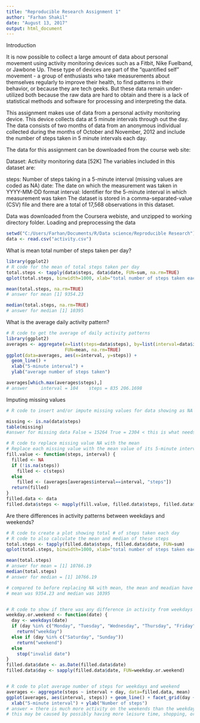 ---
title: "Reproducible Research Assignment 1"
author: "Farhan Shakil"
date: "August 13, 2017"
output: html_document
--- 
Introduction

It is now possible to collect a large amount of data about personal movement using activity monitoring devices such as a Fitbit, Nike Fuelband, or Jawbone Up. These type of devices are part of the "quantified self" movement - a group of enthusiasts who take measurements about themselves regularly to improve their health, to find patterns in their behavior, or because they are tech geeks. But these data remain under-utilized both because the raw data are hard to obtain and there is a lack of statistical methods and software for processing and interpreting the data.

This assignment makes use of data from a personal activity monitoring device. This device collects data at 5 minute intervals through out the day. The data consists of two months of data from an anonymous individual collected during the months of October and November, 2012 and include the number of steps taken in 5 minute intervals each day.

The data for this assignment can be downloaded from the course web site:

Dataset: Activity monitoring data [52K]
The variables included in this dataset are:

steps: Number of steps taking in a 5-minute interval (missing values are coded as NA)
date: The date on which the measurement was taken in YYYY-MM-DD format
interval: Identifier for the 5-minute interval in which measurement was taken
The dataset is stored in a comma-separated-value (CSV) file and there are a total of 17,568 observations in this dataset.

Data was downloaded from the Coursera webiste, and unzipped to working directory folder.
Loading and preprocessing the data
```{r}
setwd("C:/Users/Farhan/Documents/R/Data science/Reproducible Research")
data <- read.csv("activity.csv")
```

What is mean total number of steps taken per day?
```{r eval=FALSE }
library(ggplot2)
# R code for the mean of total steps taken per day
total.steps <- tapply(data$steps, data$date, FUN=sum, na.rm=TRUE)
qplot(total.steps, binwidth=1000, xlab="total number of steps taken each day")

mean(total.steps, na.rm=TRUE)
# answer for mean [1] 9354.23

median(total.steps, na.rm=TRUE)
# answer for median [1] 10395
```

What is the average daily activity pattern?
```{r}
# R code to get the average of daily activity patterns
library(ggplot2)
averages <- aggregate(x=list(steps=data$steps), by=list(interval=data$interval),
                      FUN=mean, na.rm=TRUE)
ggplot(data=averages, aes(x=interval, y=steps)) +
  geom_line() +
  xlab("5-minute interval") +
  ylab("average number of steps taken")

averages[which.max(averages$steps),]
# answer     interval = 104    steps = 835 206.1698
```

Imputing missing values
```{r}
# R code to insert and/or impute missing values for data showing as NA

missing <- is.na(data$steps)
table(missing)
#answer for missing data False = 15264 True = 2304 < this is what needs to be replaced

# R code to replace missing value NA with the mean
# Replace each missing value with the mean value of its 5-minute interval
fill.value <- function(steps, interval) {
  filled <- NA
  if (!is.na(steps))
    filled <- c(steps)
  else
    filled <- (averages[averages$interval==interval, "steps"])
  return(filled)
}
filled.data <- data
filled.data$steps <- mapply(fill.value, filled.data$steps, filled.data$interval)
```

Are there differences in activity patterns between weekdays and weekends?
```{r}
# R code to create a plot showing total # of steps taken each day
# R code to also calculate the mean and median of these steps
total.steps <- tapply(filled.data$steps, filled.data$date, FUN=sum)
qplot(total.steps, binwidth=1000, xlab="total number of steps taken each day")

mean(total.steps)
# answer for mean = [1] 10766.19
median(total.steps)
# answer for median = [1] 10766.19

# compared to before replacing NA with mean, the mean and meadian have gone up
# mean was 9354.23 and median was 10395


# R code to show if there was any difference in activity from weekdays to weekend
weekday.or.weekend <- function(date) {
  day <- weekdays(date)
  if (day %in% c("Monday", "Tuesday", "Wednesday", "Thursday", "Friday"))
    return("weekday")
  else if (day %in% c("Saturday", "Sunday"))
    return("weekend")
  else
    stop("invalid date")
}
filled.data$date <- as.Date(filled.data$date)
filled.data$day <- sapply(filled.data$date, FUN=weekday.or.weekend)


# R code to plot average number of steps for weekdays and weekend
averages <- aggregate(steps ~ interval + day, data=filled.data, mean)
ggplot(averages, aes(interval, steps)) + geom_line() + facet_grid(day ~ .) +
  xlab("5-minute interval") + ylab("Number of steps")
# answer = there is much more activity on the weekends than the weekdays
# this may be caused by possibly having more leisure time, shopping, or other phsycial activities
```


